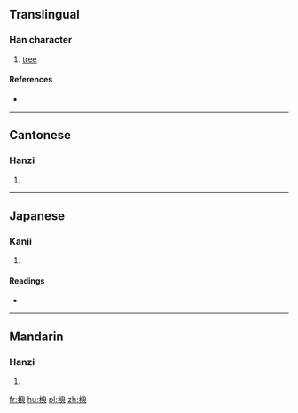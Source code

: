 ==Translingual==

===Han character===
{{Han char|rn=75|rad=木|as=09|sn=13|four=4793<sub>7</sub>|canj=木竹X人 (DHXO)}}

# [[tree]]

====References====
* {{Han ref|kx=0541.110|dkj=15174|dj=0929.010|hdz=21233.080|uh=6970|ud=26992|bh=D9BF|bd=55743}}

----

==Cantonese==

===Hanzi===
{{yue-hanzi|jyut=|y=yu4}}

# {{defn|lang=yue|sort=木09}}

----

==Japanese==

===Kanji===
{{ja-kanji|grade=|rs=木09}}

# {{defn|lang=ja|sort=木09}}

====Readings====
* {{ja-readings|on=[[ゆ]] (yu), [[ぎょ]] (gyo), [[ご]] (go)|kun=[[ねずみもち]] (nezumimochi)}}

----

==Mandarin==

===Hanzi===
{{cmn-hanzi|pin=[[yú]] ([[yu2]])|wg=yü<sup>2</sup>}}

# {{defn|lang=cmn|sort=木09}}

[[fr:楰]]
[[hu:楰]]
[[pl:楰]]
[[zh:楰]]